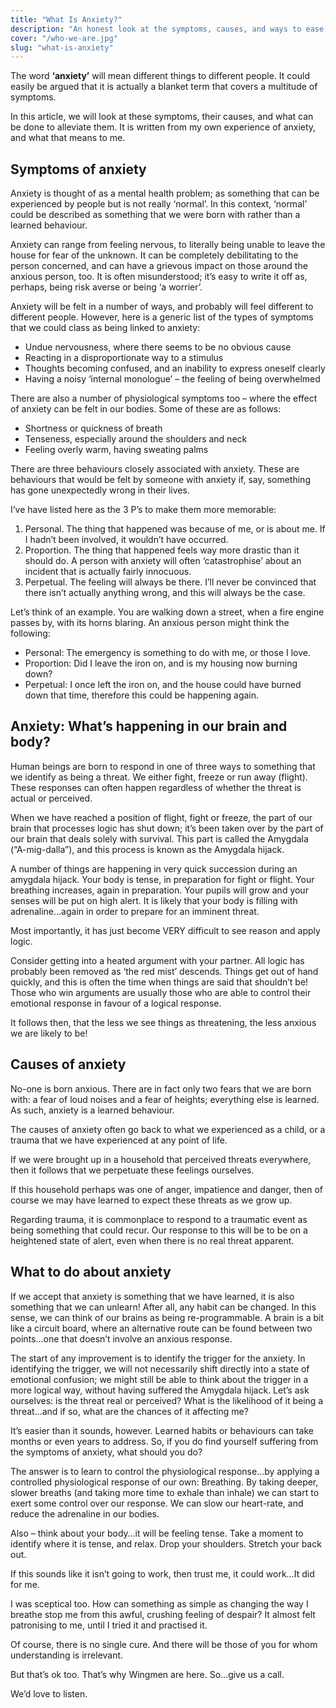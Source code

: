 ```yaml
---
title: "What Is Anxiety?"
description: "An honest look at the symptoms, causes, and ways to ease anxiety, written from personal experience."
cover: "/who-we-are.jpg"
slug: "what-is-anxiety"
---
```


The word **‘anxiety’** will mean different things to different people. It could easily be argued that it is actually a blanket term that covers a multitude of symptoms.

In this article, we will look at these symptoms, their causes, and what can be done to alleviate them. It is written from my own experience of anxiety, and what that means to me.

## Symptoms of anxiety

Anxiety is thought of as a mental health problem; as something that can be experienced by people but is not really ‘normal’. In this context, ‘normal’ could be described as something that we were born with rather than a learned behaviour.

Anxiety can range from feeling nervous, to literally being unable to leave the house for fear of the unknown. It can be completely debilitating to the person concerned, and can have a grievous impact on those around the anxious person, too. It is often misunderstood; it’s easy to write it off as, perhaps, being risk averse or being ‘a worrier’.

Anxiety will be felt in a number of ways, and probably will feel different to different people. However, here is a generic list of the types of symptoms that we could class as being linked to anxiety:

- Undue nervousness, where there seems to be no obvious cause  
- Reacting in a disproportionate way to a stimulus  
- Thoughts becoming confused, and an inability to express oneself clearly  
- Having a noisy ‘internal monologue’ – the feeling of being overwhelmed  

There are also a number of physiological symptoms too – where the effect of anxiety can be felt in our bodies. Some of these are as follows:

- Shortness or quickness of breath  
- Tenseness, especially around the shoulders and neck  
- Feeling overly warm, having sweating palms  

There are three behaviours closely associated with anxiety. These are behaviours that would be felt by someone with anxiety if, say, something has gone unexpectedly wrong in their lives.

I’ve have listed here as the 3 P’s to make them more memorable:
1. Personal. The thing that happened was because of me, or is about me. If I hadn’t been involved, it wouldn’t have occurred.
2. Proportion. The thing that happened feels way more drastic than it should do. A person with anxiety will often ‘catastrophise’ about an incident that is actually fairly innocuous.
3. Perpetual. The feeling will always be there. I’ll never be convinced that there isn’t actually anything wrong, and this will always be the case.

Let’s think of an example. You are walking down a street, when a fire engine passes by, with its horns blaring. An anxious person might think the following:

- Personal: The emergency is something to do with me, or those I love.
- Proportion: Did I leave the iron on, and is my housing now burning down?
- Perpetual: I once left the iron on, and the house could have burned down that time, therefore this could be happening again.

## Anxiety: What’s happening in our brain and body?

Human beings are born to respond in one of three ways to something that we identify as being a threat. We either fight, freeze or run away (flight). These responses can often happen regardless of whether the threat is actual or perceived.

When we have reached a position of flight, fight or freeze, the part of our brain that processes logic has shut down; it’s been taken over by the part of our brain that deals solely with survival. This part is called the Amygdala (“A-mig-dalla”), and this process is known as the Amygdala hijack.

A number of things are happening in very quick succession during an amygdala hijack. Your body is tense, in preparation for fight or flight. Your breathing increases, again in preparation. Your pupils will grow and your senses will be put on high alert. It is likely that your body is filling with adrenaline…again in order to prepare for an imminent threat.

Most importantly, it has just become VERY difficult to see reason and apply logic.

Consider getting into a heated argument with your partner. All logic has probably been removed as ‘the red mist’ descends. Things get out of hand quickly, and this is often the time when things are said that shouldn’t be! Those who win arguments are usually those who are able to control their emotional response in favour of a logical response.

It follows then, that the less we see things as threatening, the less anxious we are likely to be!

## Causes of anxiety

No-one is born anxious. There are in fact only two fears that we are born with: a fear of loud noises and a fear of heights; everything else is learned. As such, anxiety is a learned behaviour.

The causes of anxiety often go back to what we experienced as a child, or a trauma that we have experienced at any point of life.

If we were brought up in a household that perceived threats everywhere, then it follows that we perpetuate these feelings ourselves.

If this household perhaps was one of anger, impatience and danger, then of course we may have learned to expect these threats as we grow up.

Regarding trauma, it is commonplace to respond to a traumatic event as being something that could recur. Our response to this will be to be on a heightened state of alert, even when there is no real threat apparent.

## What to do about anxiety

If we accept that anxiety is something that we have learned, it is also something that we can unlearn! After all, any habit can be changed. In this sense, we can think of our brains as being re-programmable. A brain is a bit like a circuit board, where an alternative route can be found between two points…one that doesn’t involve an anxious response.

The start of any improvement is to identify the trigger for the anxiety. In identifying the trigger, we will not necessarily shift directly into a state of emotional confusion; we might still be able to think about the trigger in a more logical way, without having suffered the Amygdala hijack. Let’s ask ourselves: is the threat real or perceived? What is the likelihood of it being a threat…and if so, what are the chances of it affecting me?

It’s easier than it sounds, however. Learned habits or behaviours can take months or even years to address. So, if you do find yourself suffering from the symptoms of anxiety, what should you do?

The answer is to learn to control the physiological response…by applying a controlled physiological response of our own: Breathing. By taking deeper, slower breaths (and taking more time to exhale than inhale) we can start to exert some control over our response. We can slow our heart-rate, and reduce the adrenaline in our bodies.

Also – think about your body…it will be feeling tense. Take a moment to identify where it is tense, and relax. Drop your shoulders. Stretch your back out.

If this sounds like it isn’t going to work, then trust me, it could work…It did for me.

I was sceptical too. How can something as simple as changing the way I breathe stop me from this awful, crushing feeling of despair? It almost felt patronising to me, until I tried it and practised it.

Of course, there is no single cure. And there will be those of you for whom understanding is irrelevant.

But that’s ok too. That’s why Wingmen are here. So…give us a call.

We’d love to listen.